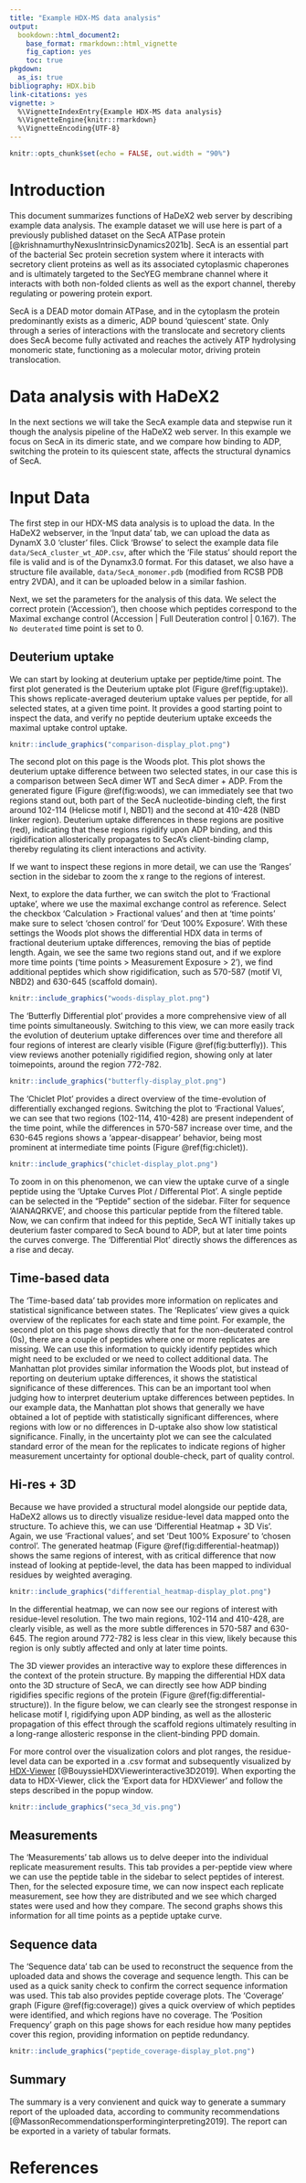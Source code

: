 ```yaml
---
title: "Example HDX-MS data analysis"
output: 
  bookdown::html_document2:
    base_format: rmarkdown::html_vignette
    fig_caption: yes
    toc: true
pkgdown:
  as_is: true
bibliography: HDX.bib
link-citations: yes
vignette: >
  %\VignetteIndexEntry{Example HDX-MS data analysis}
  %\VignetteEngine{knitr::rmarkdown}
  %\VignetteEncoding{UTF-8}
---
```

  
```r
knitr::opts_chunk$set(echo = FALSE, out.width = "90%")
```

# Introduction

This document summarizes functions of HaDeX2 web server by describing example data analysis. The example dataset we will use here is part of a previously published dataset on the SecA ATPase protein [@krishnamurthyNexusIntrinsicDynamics2021b]. SecA is an essential part of the bacterial Sec protein secretion system where it interacts with secretory client proteins as well as its associated cytoplasmic chaperones and is ultimately targeted to the SecYEG membrane channel where it interacts with both non-folded clients as well as the export channel, thereby regulating or powering protein export. 

SecA is a DEAD motor domain ATPase, and in the cytoplasm the protein predominantly exists as a dimeric, ADP bound 'quiescent' state. Only through a series of interactions with the translocate and secretory clients does SecA become fully activated and reaches the actively ATP hydrolysing monomeric state, functioning as a molecular motor, driving protein translocation. 

  
# Data analysis with HaDeX2

In the next sections we will take the SecA example data and stepwise run it though the analysis pipeline of the HaDeX2 web server. In this example we focus on SecA in its dimeric state, and we compare how binding to ADP, switching the protein to its quiescent state, affects the structural dynamics of SecA.

# Input Data

The first step in our HDX-MS data analysis is to upload the data. In the HaDeX2 webserver, in the 'Input data' tab, we can upload the data as DynamX 3.0 'cluster' files. Click 'Browse' to select the example data file `data/SecA_cluster_wt_ADP.csv`, after which the 'File status' should report the file is valid and is of the Dynamx3.0 format. 
For this dataset, we also have a structure file available, `data/SecA_monomer.pdb` (modified from RCSB PDB entry 2VDA), and it can be uploaded below in a similar fashion. 

Next, we set the parameters for the analysis of this data. We select the correct protein ('Accession'), then choose which peptides correspond to the Maximal exchange control (Accession | Full Deuteration control | 0.167). The `No deuterated` time point is set to 0.

<!-- ## Inspecting HDX peptides -->
## Deuterium uptake

We can start by looking at deuterium uptake per peptide/time point. The first plot generated is the Deuterium uptake plot (Figure \@ref(fig:uptake)). This shows replicate-averaged deuterium uptake values per peptide, for all selected states, at a given time point. It provides a good starting point to inspect the data, and verify no peptide deuterium uptake exceeds the maximal uptake control uptake. 

```r
knitr::include_graphics("comparison-display_plot.png")
```

The second plot on this page is the Woods plot. This plot shows the deuterium uptake difference between two selected states, in our case this is a comparison between SecA dimer WT and SecA dimer + ADP. From the generated figure (Figure \@ref(fig:woods), we can immediately see that two regions stand out, both part of the SecA nucleotide-binding cleft, the first around 102-114 (Helicse motif I, NBD1) and the second at 410-428 (NBD linker region). Deuterium uptake differences in these regions are positive (red), indicating that these regions rigidify upon ADP binding, and this rigidification allosterically propagates to SecA's client-binding clamp, thereby regulating its client interactions and activity. 

If we want to inspect these regions in more detail, we can use the 'Ranges' section in the sidebar to zoom the x range to the regions of interest. 

Next, to explore the data further, we can switch the plot to 'Fractional uptake', where we use the maximal exchange control as reference. Select the checkbox 'Calculation > Fractional values' and then at 'time points' make sure to select 'chosen control' for 'Deut 100% Exposure'. With these settings the Woods plot shows the differential HDX data in terms of fractional deuterium uptake differences, removing the bias of peptide length. Again, we see the same two regions stand out, and if we explore more time points ('time points > Measurement Exposure > 2'), we find additional peptides which show rigidification, such as 570-587 (motif VI, NBD2) and 630-645 (scaffold domain). 


```r
knitr::include_graphics("woods-display_plot.png")
```

The 'Butterfly Differential plot' provides a more comprehensive view of all time points simultaneously. Switching to this view, we can more easily track the evolution of deuterium uptake differences over time and therefore all four regions of interest are clearly visible (Figure \@ref(fig:butterfly)). This view reviews another potenially rigidified region, showing only at later toimepoints, around the region 772-782.

```r
knitr::include_graphics("butterfly-display_plot.png")
```

The 'Chiclet Plot' provides a direct overview of the time-evolution of differentially exchanged regions. Switching the plot to 'Fractional Values', we can see that two regions (102-114, 410-428) are present independent of the time point, while the differences in 570-587 increase over time, and the 630-645 regions shows a 'appear-disappear' behavior, being most prominent at intermediate time points (Figure \@ref(fig:chiclet)).

```r
knitr::include_graphics("chiclet-display_plot.png")
```

To zoom in on this phenomenon, we can view the uptake curve of a single peptide using the 'Uptake Curves Plot / Differental Plot'. A single peptide can be selected in the "Peptide" section of the sidebar. Filter for sequence 'AIANAQRKVE', and choose this particular peptide from the filtered table. Now, we can confirm that indeed for this peptide, SecA WT initially takes up deuterium faster compared to SecA bound to ADP, but at later time points the curves converge. The 'Differential Plot' directly shows the differences as a rise and decay. 

## Time-based data

The 'Time-based data' tab provides more information on replicates and statistical significance between states. The 'Replicates' view gives a quick overview of the replicates for each state and time point. For example, the second plot on this page shows directly that for the non-deuterated control (0s), there are a couple of peptides where one or more replicates are missing. We can use this information to quickly identify peptides which might need to be excluded or we need to collect additional data. The Manhattan plot provides similar information the Woods plot, but instead of reporting on deuterium uptake differences, it shows the statistical significance of these differences. This can be an important tool when judging how to interpret deuterium uptake differences between peptides. In our example data, the Manhattan plot shows that generally we have obtained a lot of peptide with statistically significant differences, where regions with low or no differences in D-uptake also show low statistical significance. Finally, in the uncertainty plot we can see the calculated standard error of the mean for the replicates to indicate regions of higher measurement uncertainty for optional double-check, part of quality control.

## Hi-res + 3D

Because we have provided a structural model alongside our peptide data, HaDeX2 allows us to directly visualize residue-level data mapped onto the structure. To achieve this, we can use 'Differential Heatmap + 3D Vis'. Again, we use 'Fractional values', and set 'Deut 100% Exposure' to 'chosen control'. The generated heatmap (Figure \@ref(fig:differential-heatmap)) shows the same regions of interest, with as critical difference that now instead of looking at peptide-level, the data has been mapped to individual residues by weighted averaging. 

```r
knitr::include_graphics("differential_heatmap-display_plot.png")
```

In the differential heatmap, we can now see our regions of interest with residue-level resolution. The two main regions, 102-114 and 410-428, are clearly visible, as well as the more subtle differences in 570-587 and 630-645. The region around 772-782 is less clear in this view, likely because this region is only subtly affected and only at later time points.

The 3D viewer provides an interactive way to explore these differences in the context of the protein structure. By mapping the differential HDX data onto the 3D structure of SecA, we can directly see how ADP binding rigidifies specific regions of the protein (Figure \@ref(fig:differential-structure)). In the figure below, we can clearly see the strongest response in helicase motif I, rigidifying upon ADP binding, as well as the allosteric propagation of this effect through the scaffold regions ultimately resulting in a long-range allosteric response in the client-binding PPD domain. 

For more control over the visualization colors and plot ranges, the residue-level data can be exported in a .csv format and subsequently visualized by [HDX-Viewer](http://hdxviewer.ipbs.fr:8080/) [@BouyssieHDXViewerinteractive3D2019]. When exporting the data to HDX-Viewer, click the 'Export data for HDXViewer' and follow the steps described in the popup window. 

```r
knitr::include_graphics("seca_3d_vis.png")
```

## Measurements

The 'Measurements' tab allows us to delve deeper into the individual replicate measurement results. This tab provides a per-peptide view where we can use the peptide table in the sidebar to select peptides of interest. Then, for the selected exposure time, we can now inspect each replicate measurement, see how they are distributed and we see which charged states were used and how they compare. The second graphs shows this information for all time points as a peptide uptake curve. 

## Sequence data

The 'Sequence data' tab can be used to reconstruct the sequence from the uploaded data and shows the coverage and sequence length. This can be used as a quick sanity check to confirm the correct sequence information was used. This tab also provides peptide coverage plots. The 'Coverage' graph (Figure \@ref(fig:coverage)) gives a quick overview of which peptides were identified, and which regions have no coverage. The 'Position Frequency' graph on this page shows for each residue how many peptides cover this region, providing information on peptide redundancy. 

```r
knitr::include_graphics("peptide_coverage-display_plot.png")
```

## Summary

The summary is a very convienent and quick way to generate a summary report of the uploaded data, according to community recommendations [@MassonRecommendationsperforminginterpreting2019]. The report can be exported in a variety of tabular formats.

# References
